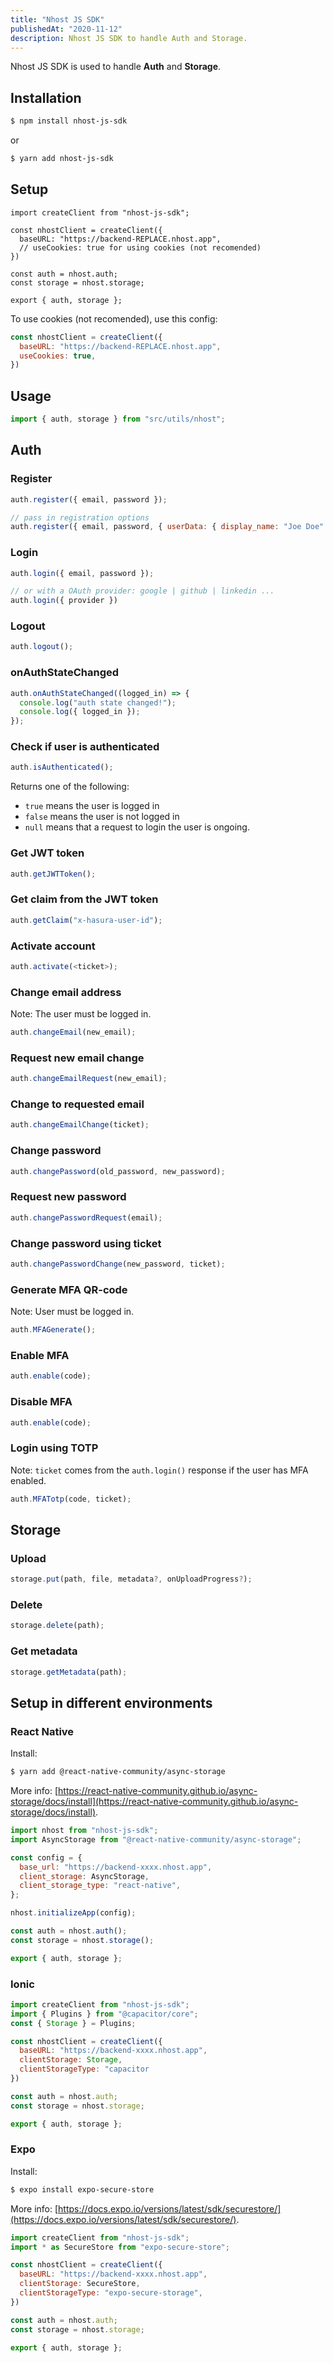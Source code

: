 ```yaml
---
title: "Nhost JS SDK"
publishedAt: "2020-11-12"
description: Nhost JS SDK to handle Auth and Storage.
---
```


Nhost JS SDK is used to handle **Auth** and **Storage**.

## Installation

```bash
$ npm install nhost-js-sdk
```

or

```bash
$ yarn add nhost-js-sdk
```

## Setup

```js:/src/utils/nhost
import createClient from "nhost-js-sdk";

const nhostClient = createClient({
  baseURL: "https://backend-REPLACE.nhost.app",
  // useCookies: true for using cookies (not recomended)
})

const auth = nhost.auth;
const storage = nhost.storage;

export { auth, storage };
```

To use cookies (not recomended), use this config:

```js
const nhostClient = createClient({
  baseURL: "https://backend-REPLACE.nhost.app",
  useCookies: true,
})
```

## Usage

```js
import { auth, storage } from "src/utils/nhost";
```

## Auth

### Register

```js
auth.register({ email, password });

// pass in registration options
auth.register({ email, password, { userData: { display_name: "Joe Doe" }} });
```

### Login

```js
auth.login({ email, password });

// or with a OAuth provider: google | github | linkedin ...
auth.login({ provider })
```

### Logout

```js
auth.logout();
```

### onAuthStateChanged

```js
auth.onAuthStateChanged((logged_in) => {
  console.log("auth state changed!");
  console.log({ logged_in });
});
```

### Check if user is authenticated

```js
auth.isAuthenticated();
```

Returns one of the following:

- `true` means the user is logged in
- `false` means the user is not logged in
- `null` means that a request to login the user is ongoing.

### Get JWT token

```js
auth.getJWTToken();
```

### Get claim from the JWT token

```js
auth.getClaim("x-hasura-user-id");
```

### Activate account

```js
auth.activate(<ticket>);
```

### Change email address

Note: The user must be logged in.

```js
auth.changeEmail(new_email);
```

### Request new email change

```js
auth.changeEmailRequest(new_email);
```

### Change to requested email

```js
auth.changeEmailChange(ticket);
```

### Change password

```js
auth.changePassword(old_password, new_password);
```

### Request new password

```js
auth.changePasswordRequest(email);
```

### Change password using ticket

```js
auth.changePasswordChange(new_password, ticket);
```

### Generate MFA QR-code

Note: User must be logged in.

```js
auth.MFAGenerate();
```

### Enable MFA

```js
auth.enable(code);
```

### Disable MFA

```js
auth.enable(code);
```

### Login using TOTP

Note: `ticket` comes from the `auth.login()` response if the user has MFA enabled.

```js
auth.MFATotp(code, ticket);
```

## Storage

### Upload

```js
storage.put(path, file, metadata?, onUploadProgress?);
```

### Delete

```js
storage.delete(path);
```

### Get metadata

```js
storage.getMetadata(path);
```

## Setup in different environments

### React Native

Install:

```bash
$ yarn add @react-native-community/async-storage
```

More info: [https://react-native-community.github.io/async-storage/docs/install](https://react-native-community.github.io/async-storage/docs/install).

```js
import nhost from "nhost-js-sdk";
import AsyncStorage from "@react-native-community/async-storage";

const config = {
  base_url: "https://backend-xxxx.nhost.app",
  client_storage: AsyncStorage,
  client_storage_type: "react-native",
};

nhost.initializeApp(config);

const auth = nhost.auth();
const storage = nhost.storage();

export { auth, storage };
```

### Ionic

```js
import createClient from "nhost-js-sdk";
import { Plugins } from "@capacitor/core";
const { Storage } = Plugins;

const nhostClient = createClient({
  baseURL: "https://backend-xxxx.nhost.app",
  clientStorage: Storage,
  clientStorageType: "capacitor
})

const auth = nhost.auth;
const storage = nhost.storage;

export { auth, storage };
```

### Expo

Install:

```bash
$ expo install expo-secure-store
```

More info: [https://docs.expo.io/versions/latest/sdk/securestore/](https://docs.expo.io/versions/latest/sdk/securestore/).

```js
import createClient from "nhost-js-sdk";
import * as SecureStore from "expo-secure-store";

const nhostClient = createClient({
  baseURL: "https://backend-xxxx.nhost.app",
  clientStorage: SecureStore,
  clientStorageType: "expo-secure-storage",
})

const auth = nhost.auth;
const storage = nhost.storage;

export { auth, storage };
```
